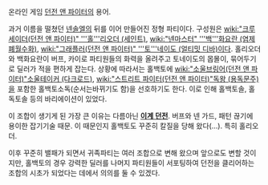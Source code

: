 온라인 게임 [[던전 앤 파이터]]의 용어.

과거 이름을 떨쳤던 [[넨솔엘]]의 뒤를 이어 만들어진 정형 파티이다.
구성원은 [[wiki:"크루세이더(던전 앤 파이터)" '''홀'''리오더 (세인트)]], [[wiki:"넨마스터" '''백'''화요란 (염제 폐월수화)]], [[wiki:"그래플러(던전 앤 파이터)" '''토'''네이도 (얼티밋 디바)]]이다. 홀리오더와 백화요란이 버프, 카이로 파티원들의 화력을 올려주고 토네이도의 몹몰이, 묶어두기로 딜러가 적을 편하게 잡는다. 상황에 따라서는 홀백토에 [[wiki:"소울브링어(던전 앤 파이터)"소울테이커 (다크로드)]], [[wiki:"스트리트 파이터(던전 앤 파이터)"독왕 (용독문주)]]을 포함한 홀백토소독(순서는바뀌기도 함)을 선호하기도 한다. 이로 인해 홀백토솔, 홀독토솔 등의 바리에이션이 있었다.

이 조합이 생기게 된 가장 큰 이유는 다름아닌 '''[[이계 던전]]'''. 버프와 넨 가드, 패턴 끊기에 용이한 잡기기술 때문. 이 때문인지 홀백토도 꾸준히 칼질을 당해 왔다(...). 특히 홀리오더.

이후 꾸준히 밸패가 되면서 귀족파티는 여러 조합으로 변해 왔으며 앞으로도 변할 것이지만, 홀백토의 경우 강력한 딜러를 나머지 파티원들이 서포팅하여 던전을 클리어하는 조합의 시초가 되었다는 데에서 의의를 둘 수 있겠다.
